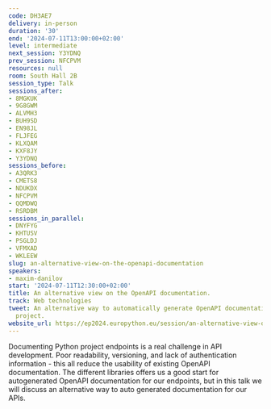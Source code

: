 ```yaml
---
code: DH3AE7
delivery: in-person
duration: '30'
end: '2024-07-11T13:00:00+02:00'
level: intermediate
next_session: Y3YDNQ
prev_session: NFCPVM
resources: null
room: South Hall 2B
session_type: Talk
sessions_after:
- 8MGKUK
- 9G8GWM
- ALVMH3
- BUH9SD
- EN98JL
- FLJFEG
- KLXQAM
- KXF8JY
- Y3YDNQ
sessions_before:
- A3QRK3
- CMETS8
- NDUKDX
- NFCPVM
- QQMDWQ
- RSRDBM
sessions_in_parallel:
- DNYFYG
- KHTUSV
- PSGLDJ
- VFMXAD
- WKLEEW
slug: an-alternative-view-on-the-openapi-documentation
speakers:
- maxim-danilov
start: '2024-07-11T12:30:00+02:00'
title: An alternative view on the OpenAPI documentation.
track: Web technologies
tweet: An alternative way to automatically generate OpenAPI documentation for your
  project.
website_url: https://ep2024.europython.eu/session/an-alternative-view-on-the-openapi-documentation
---
```


Documenting Python project endpoints is a real challenge in API development. Poor readability, versioning, and lack of authentication information - this all reduce the usability of existing OpenAPI documentation. The different libraries offers us a good start for autogenerated OpenAPI documentation for our endpoints, but in this talk we will discuss an alternative way to auto generated documentation for our APIs.
